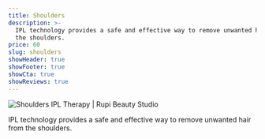 ```yaml
---
title: Shoulders
description: >-
  IPL technology provides a safe and effective way to remove unwanted hair from
  the shoulders.
price: 60
slug: shoulders
showHeader: true
showFooter: true
showCta: true
showReviews: true
---
```


![Shoulders IPL Therapy | Rupi Beauty Studio](/uploads/services/ipl-therapy.webp 'Shoulders IPL Therapy  | Rupi Beauty Studio')

IPL technology provides a safe and effective way to remove unwanted hair from the shoulders.
